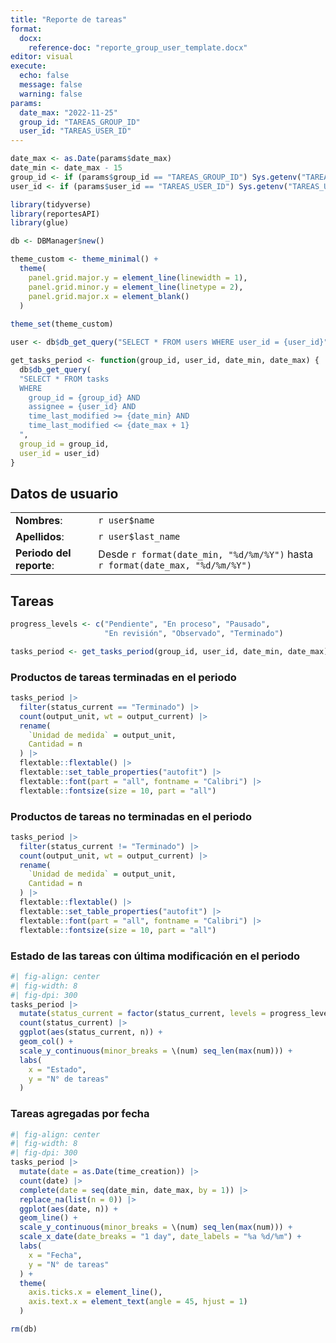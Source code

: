 ```yaml
---
title: "Reporte de tareas"
format: 
  docx:
    reference-doc: "reporte_group_user_template.docx"
editor: visual
execute: 
  echo: false
  message: false
  warning: false
params:
  date_max: "2022-11-25"
  group_id: "TAREAS_GROUP_ID"
  user_id: "TAREAS_USER_ID"
---
```


```r
date_max <- as.Date(params$date_max)
date_min <- date_max - 15
group_id <- if (params$group_id == "TAREAS_GROUP_ID") Sys.getenv("TAREAS_GROUP_ID") else params$group_id
user_id <- if (params$user_id == "TAREAS_USER_ID") Sys.getenv("TAREAS_USER_ID") else params$user_id
```

```r
library(tidyverse)
library(reportesAPI)
library(glue)

db <- DBManager$new()

theme_custom <- theme_minimal() +
  theme(
    panel.grid.major.y = element_line(linewidth = 1),
    panel.grid.minor.y = element_line(linetype = 2),
    panel.grid.major.x = element_blank()
  )
  
theme_set(theme_custom)
```

```r
user <- db$db_get_query("SELECT * FROM users WHERE user_id = {user_id}")
```

```r
get_tasks_period <- function(group_id, user_id, date_min, date_max) {
  db$db_get_query(
  "SELECT * FROM tasks 
  WHERE 
    group_id = {group_id} AND
    assignee = {user_id} AND
    time_last_modified >= {date_min} AND
    time_last_modified <= {date_max + 1}
  ", 
  group_id = group_id,
  user_id = user_id)
}
```

## Datos de usuario

|                          |                                                                               |
|-------------------|-----------------------------------------------------|
| **Nombres**:             | `r user$name`                                                                 |
| **Apellidos**:           | `r user$last_name`                                                            |
| **Periodo del reporte**: | Desde `r format(date_min, "%d/%m/%Y")` hasta `r format(date_max, "%d/%m/%Y")` |

## Tareas

```r
progress_levels <- c("Pendiente", "En proceso", "Pausado", 
                     "En revisión", "Observado", "Terminado")
```

```r
tasks_period <- get_tasks_period(group_id, user_id, date_min, date_max)
```

### Productos de tareas terminadas en el periodo

```r
tasks_period |> 
  filter(status_current == "Terminado") |> 
  count(output_unit, wt = output_current) |> 
  rename(
    `Unidad de medida` = output_unit,
    Cantidad = n
  ) |> 
  flextable::flextable() |> 
  flextable::set_table_properties("autofit") |> 
  flextable::font(part = "all", fontname = "Calibri") |> 
  flextable::fontsize(size = 10, part = "all")
```

### Productos de tareas no terminadas en el periodo

```r
tasks_period |> 
  filter(status_current != "Terminado") |> 
  count(output_unit, wt = output_current) |> 
  rename(
    `Unidad de medida` = output_unit,
    Cantidad = n
  ) |> 
  flextable::flextable() |> 
  flextable::set_table_properties("autofit") |> 
  flextable::font(part = "all", fontname = "Calibri") |> 
  flextable::fontsize(size = 10, part = "all")
```

\pagebreak

### Estado de las tareas con última modificación en el periodo

```r
#| fig-align: center
#| fig-width: 8
#| fig-dpi: 300
tasks_period |> 
  mutate(status_current = factor(status_current, levels = progress_levels)) |> 
  count(status_current) |> 
  ggplot(aes(status_current, n)) +
  geom_col() +
  scale_y_continuous(minor_breaks = \(num) seq_len(max(num))) +
  labs(
    x = "Estado",
    y = "N° de tareas"
  ) 
```

### Tareas agregadas por fecha

```r
#| fig-align: center
#| fig-width: 8
#| fig-dpi: 300
tasks_period |> 
  mutate(date = as.Date(time_creation)) |> 
  count(date) |> 
  complete(date = seq(date_min, date_max, by = 1)) |> 
  replace_na(list(n = 0)) |> 
  ggplot(aes(date, n)) +
  geom_line() +
  scale_y_continuous(minor_breaks = \(num) seq_len(max(num))) +
  scale_x_date(date_breaks = "1 day", date_labels = "%a %d/%m") +
  labs(
    x = "Fecha",
    y = "N° de tareas"
  ) +
  theme(
    axis.ticks.x = element_line(),
    axis.text.x = element_text(angle = 45, hjust = 1)
  )
```

```r
rm(db)
```
